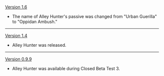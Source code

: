 {{Change History/Header}}
[[Version 1.6]]
* The name of Alley Hunter's passive was changed from "Urban Guerilla" to "Oppidan Ambush."
----
[[Version 1.4]]
* Alley Hunter was released.
----
[[Version 0.9.9]]
* Alley Hunter was available during Closed Beta Test 3.
